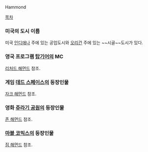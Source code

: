 Hammond

[[목차]]

=== 미국의 도시 이름 ===
미국 [[인디애나]] 주에 있는 공업도시와 [[오리건]] 주에 있는 ~~시골~~도시가 있다.

=== 영국 프로그램 [[탑기어]]의 MC ===
[[리처드 해먼드]] 참조.

=== 게임 [[데드 스페이스]]의 등장인물 ===
[[자크 해먼드]] 참조.

=== 영화 [[쥬라기 공원]]의 등장인물 ===
[[존 해먼드]] 참조.

=== [[마블 코믹스]]의 등장인물 ===
[[짐 해먼드]] 참조.

